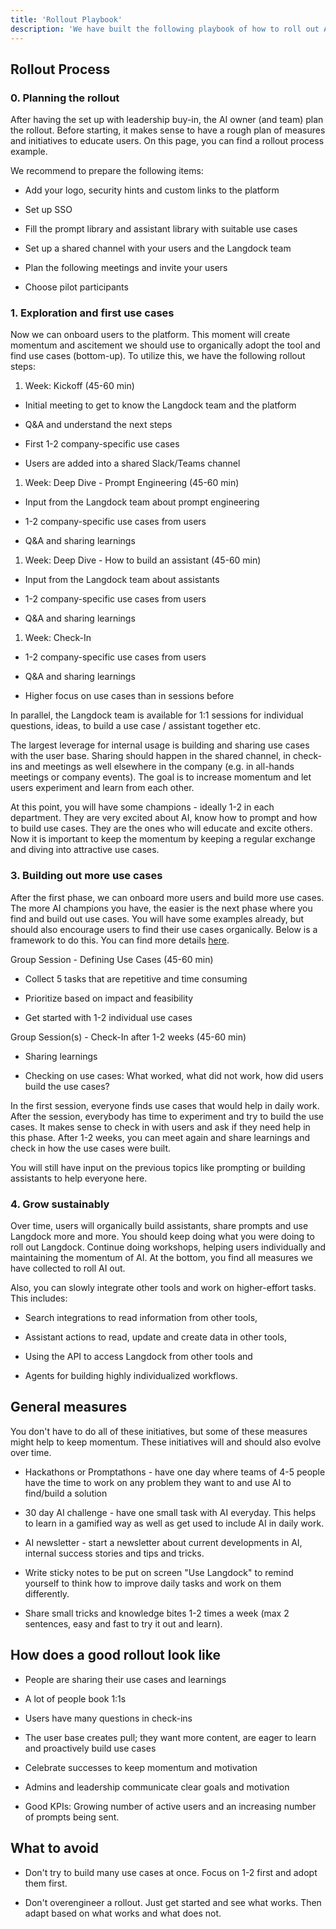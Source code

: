 ```yaml
---
title: 'Rollout Playbook'
description: 'We have built the following playbook of how to roll out AI successfully based on what we have experienced with our customers. We are happy to tailor it to your individual needs and discuss your own rollout plan.'
---
```


## Rollout Process

### 0. Planning the rollout

After having the set up with leadership buy-in, the AI owner (and team) plan the rollout. Before starting, it makes sense to have a rough plan of measures and initiatives to educate users. On this page, you can find a rollout process example.

We recommend to prepare the following items:

* Add your logo, security hints and custom links to the platform

* Set up SSO

* Fill the prompt library and assistant library with suitable use cases

* Set up a shared channel with your users and the Langdock team

* Plan the following meetings and invite your users

* Choose pilot participants

### 1. Exploration and first use cases

Now we can onboard users to the platform. This moment will create momentum and ascitement we should use to organically adopt the tool and find use cases (bottom-up). To utilize this, we have the following rollout steps:

1. Week: Kickoff (45-60 min)

  * Initial meeting to get to know the Langdock team and the platform
  
  * Q\&A and understand the next steps
  
  * First 1-2 company-specific use cases
  
  * Users are added into a shared Slack/Teams channel

1. Week: Deep Dive - Prompt Engineering (45-60 min)

  * Input from the Langdock team about prompt engineering
  
  * 1-2 company-specific use cases from users
  
  * Q\&A and sharing learnings

1. Week: Deep Dive - How to build an assistant (45-60 min)

  * Input from the Langdock team about assistants
  
  * 1-2 company-specific use cases from users
  
  * Q\&A and sharing learnings

1. Week: Check-In

  * 1-2 company-specific use cases from users
  
  * Q\&A and sharing learnings
  
  * Higher focus on use cases than in sessions before

In parallel, the Langdock team is available for 1:1 sessions for individual questions, ideas, to build a use case / assistant together etc.

<Tip>The largest leverage for internal usage is building and sharing use cases with the user base. Sharing should happen in the shared channel, in check-ins and meetings as well elsewhere in the company (e.g. in all-hands meetings or company events). The goal is to increase momentum and let users experiment and learn from each other.</Tip>

At this point, you will have some champions - ideally 1-2 in each department. They are very excited about AI, know how to prompt and how to build use cases. They are the ones who will educate and excite others. Now it is important to keep the momentum by keeping a regular exchange and diving into attractive use cases.

### 3. Building out more use cases

After the first phase, we can onboard more users and build more use cases. The more AI champions you have, the easier is the next phase where you find and build out use cases. You will have some examples already, but should also encourage users to find their use cases organically. Below is a framework to do this. You can find more details [here](/admin/identify-use-cases).

Group Session - Defining Use Cases (45-60 min)

* Collect 5 tasks that are repetitive and time consuming

* Prioritize based on impact and feasibility

* Get started with 1-2 individual use cases

Group Session(s) - Check-In after 1-2 weeks (45-60 min)

* Sharing learnings

* Checking on use cases: What worked, what did not work, how did users build the use cases?

In the first session, everyone finds use cases that would help in daily work. After the session, everybody has time to experiment and try to build the use cases. It makes sense to check in with users and ask if they need help in this phase. After 1-2 weeks, you can meet again and share learnings and check in how the use cases were built.

You will still have input on the previous topics like prompting or building assistants to help everyone here.

### 4. Grow sustainably

Over time, users will organically build assistants, share prompts and use Langdock more and more. You should keep doing what you were doing to roll out Langdock. Continue doing workshops, helping users individually and maintaining the momentum of AI. At the bottom, you find all measures we have collected to roll AI out.

Also, you can slowly integrate other tools and work on higher-effort tasks. This includes:

* Search integrations to read information from other tools,

* Assistant actions to read, update and create data in other tools,

* Using the API to access Langdock from other tools and

* Agents for building highly individualized workflows.

## General measures

You don't have to do all of these initiatives, but some of these measures might help to keep momentum. These initiatives will and should also evolve over time.

* Hackathons or Promptathons - have one day where teams of 4-5 people have the time to work on any problem they want to and use AI to find/build a solution

* 30 day AI challenge - have one small task with AI everyday. This helps to learn in a gamified way as well as get used to include AI in daily work.

* AI newsletter - start a newsletter about current developments in AI, internal success stories and tips and tricks.

* Write sticky notes to be put on screen "Use Langdock" to remind yourself to think how to improve daily tasks and work on them differently.

* Share small tricks and knowledge bites 1-2 times a week (max 2 sentences, easy and fast to try it out and learn).

## How does a good rollout look like

* People are sharing their use cases and learnings

* A lot of people book 1:1s

* Users have many questions in check-ins

* The user base creates pull; they want more content, are eager to learn and proactively build use cases

* Celebrate successes to keep momentum and motivation

* Admins and leadership communicate clear goals and motivation

* Good KPIs: Growing number of active users and an increasing number of prompts being sent.

## What to avoid

* Don't try to build many use cases at once. Focus on 1-2 first and adopt them first.

* Don't overengineer a rollout. Just get started and see what works. Then adapt based on what works and what does not.